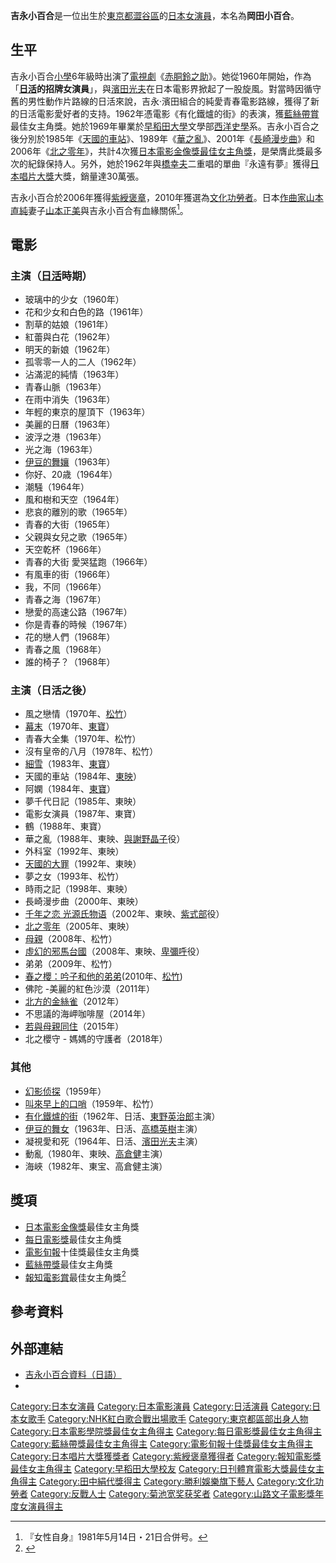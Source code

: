 {{blpsources|time=2021-06-01}}
{{藝人
| 姓名 = 吉永小百合
| 類型= 女演員
| 圖片 = Sayuri Yoshinaga.1962.jpg
| 圖片簡介 = 1962年
| 英文名 = 
| 綽號 = 
| 出生日期 = {{birth date and age|1945|3|13}}
| 出生地點 = {{JPN}}[[東京都|東京都]][[澀谷區|澀谷區]]
| 國籍 = {{JPN}}
| 職業 = [[演員|演員]]
| 語言 = [[日語|日語]]、[[英語|英語]]
| 配偶 = 岡田太郎 (1973結婚)
| 活躍年代 = 1960年－2020年
| 教育程度 = [[早稻田大學|早稻田大學]]文學部西洋史學系畢業 
| 經紀公司 = 
| 代表作 = 
| 網站 = 
| IMDb = 
| module= {{japanese|embed=yes|japanese=吉永小百合|kana=よしなが さゆり|romaji=Yoshinaga Sayuri}}
| module2= {{japanese|embed=yes|japanese=岡田小百合|kana=おかだ さゆり|romaji=Okada Sayuri}}
}}

'''吉永小百合'''{{BD|1945年|3月13日|catIdx=Yoshinaga Sayuri}}是一位出生於[[東京都|東京都]][[澀谷區|澀谷區]]的[[日本|日本]][[女演員|女演員]]，本名為'''岡田小百合'''。

==生平==
吉永小百合[[小學|小學]]6年級時出演了[[電視劇|電視劇]]《[[赤胴鈴之助|赤胴鈴之助]]》。她從1960年開始，作為「'''[[日活|日活]]的招牌女演員'''」，與[[濱田光夫|濱田光夫]]在日本電影界掀起了一股旋風。對當時因循守舊的男性動作片路線的日活來說，吉永·濱田組合的純愛青春電影路線，獲得了新的日活電影愛好者的支持。1962年憑電影《有化鐵爐的街》的表演，獲[[藍絲帶賞_(電影)|藍絲帶賞]]最佳女主角獎。她於1969年畢業於[[早稻田大學|早稻田大學]]文學部[[西洋|西洋]][[史學|史學]]系。吉永小百合之後分別於1985年《[[天國的車站|天國的車站]]》、1989年《[[華之亂|華之亂]]》、2001年《[[長崎漫步曲|長崎漫步曲]]》和2006年《[[北之零年|北之零年]]》，共計4次獲[[日本電影金像獎最佳女主角獎|日本電影金像獎最佳女主角獎]]，是榮膺此獎最多次的紀錄保持人。另外，她於1962年與[[橋幸夫|橋幸夫]]二重唱的單曲『永遠有夢』獲得[[日本唱片大獎|日本唱片大獎]]大獎，銷量達30萬張。

吉永小百合於2006年獲得[[紫綬褒章|紫綬褒章]]，2010年獲選為[[文化功勞者|文化功勞者]]。日本[[作曲家|作曲家]][[山本直純|山本直純]]妻子[[山本正美|山本正美]]與吉永小百合有血緣關係<ref name="joseijishin">『女性自身』1981年5月14日・21日合併号。</ref>。

==電影==
===主演（[[日活|日活]]時期）===
*玻璃中的少女（1960年）
*花和少女和白色的路（1961年）
*割草的姑娘（1961年）
*紅蕾與白花（1962年）
*明天的新娘（1962年）
*孤零零一人的二人（1962年）
*沾滿泥的純情（1963年）
*青春山脈（1963年）
*在雨中消失（1963年）
*年輕的東京的屋頂下（1963年）
*美麗的日曆（1963年）
*波浮之港（1963年）
*光之海（1963年）
*[[伊豆的舞孃|伊豆的舞孃]]（1963年）
*你好、20歳（1964年）
*潮騒（1964年）
*風和樹和天空（1964年）
*悲哀的離別的歌（1965年）
*青春的大街（1965年）
*父親與女兒之歌（1965年） 　
*天空乾杯（1966年）
*青春的大街 愛哭猛跑（1966年）
*有風車的街（1966年）
*我，不同（1966年）
*青春之海（1967年）
*戀愛的高速公路（1967年）
*你是青春的時候（1967年）
*花的戀人們（1968年）
*青春之風（1968年）
*誰的椅子？（1968年）

===主演（日活之後）===
*風之戀情（1970年、[[松竹|松竹]]）
*[[幕末_（電影）|幕末]]（1970年、[[東寶|東寶]]）
*青春大全集（1970年、松竹）
*沒有皇帝的八月（1978年、松竹）
*[[細雪_(1983年電影)|細雪]]（1983年、[[東寶|東寶]]）
*天國的車站（1984年、[[東映|東映]]）
*阿嫻（1984年、[[東寶|東寶]]）
*夢千代日記（1985年、東映）
*電影女演員（1987年、東寶）
*鶴（1988年、東寶）
*華之亂（1988年、東映、[[與謝野晶子|與謝野晶子]]役）
*外科室（1992年、東映）
*[[天國的大罪|天國的大罪]]（1992年、東映）
*夢之女（1993年、松竹）
*時雨之記（1998年、東映）
*長崎漫步曲（2000年、東映）
*[[千年之恋_光源氏物语|千年之恋 光源氏物语]]（2002年、東映、[[紫式部|紫式部]]役）
*[[北之零年|北之零年]]（2005年、東映）
*[[母親_(2008年電影)|母親]]（2008年、松竹）
*[[虛幻的邪馬台國|虛幻的邪馬台國]]（2008年、東映、[[卑彌呼|卑彌呼]]役）
*弟弟（2009年、松竹）
*[[春之櫻：吟子和他的弟弟|春之櫻：吟子和他的弟弟]](2010年、[[松竹|松竹]])
*佛陀 -美麗的紅色沙漠（2011年）
*[[北方的金絲雀|北方的金絲雀]]（2012年）
*不思議的海岬咖啡屋（2014年）
*[[若與母親同住|若與母親同住]]（2015年）
*北之櫻守 - 媽媽的守護者（2018年）

===其他===
*[[幻影侦探|幻影侦探]]（1959年）
*[[叫來早上的口哨|叫來早上的口哨]]（1959年、松竹）
*[[有化鐵爐的街|有化鐵爐的街]]（1962年、日活、[[東野英治郎|東野英治郎]]主演）
*[[伊豆的舞女|伊豆的舞女]]（1963年、日活、[[高橋英樹|高橋英樹]]主演）
*凝視愛和死（1964年、日活、[[濱田光夫|濱田光夫]]主演）
*動亂（1980年、東映、[[高倉健|高倉健]]主演）
*海峽（1982年、東宝、高倉健主演）

==獎項==
{{Portal box|日本|电影|人物}}
*[[日本電影金像獎|日本電影金像獎]]最佳女主角獎
*[[每日電影獎|每日電影獎]]最佳女主角獎
*[[電影旬報|電影旬報]]十佳獎最佳女主角獎
*[[藍絲帶獎|藍絲帶獎]]最佳女主角獎
*[[報知電影賞|報知電影賞]]最佳女主角獎<ref>{{Cite web |url=http://cinemahochi.yomiuri.co.jp/h_award/1984/ |title=報知映画賞ヒストリー |accessdate=2010-01-26 |language= |publisher=Cinema Hochi |deadurl=yes |archiveurl=https://web.archive.org/web/20090131124850/http://cinemahochi.yomiuri.co.jp/h_award/1984/ |archivedate=2009-01-31 }}</ref>

==參考資料==
{{reflist}}

==外部連結==
{{commonscat|Sayuri_Yoshinaga}}
*[https://web.archive.org/web/20071013202442/http://homepage3.nifty.com/fwhj5337/index.htm 吉永小百合資料（日語）]
*{{imdb name|id=0949045|name=Sayuri Yoshinaga}}
{{日刊體育電影大獎最佳女主角獎}}
{{報知電影獎最佳女主角}}
{{日本電影金像獎最佳女主角}}
{{每日電影獎最佳女主角}}

{{田中絹代獎}}
{{藍絲帶獎最佳女主角}}
{{電影旬報十佳獎最佳女主角}}
{{山路文子電影獎年度女演員}}
{{日本唱片大獎受獎}}
{{每日艺术奖}}
{{Authority control}}
{{DEFAULTSORT:Yoshinaga Sayuri}}
[[Category:日本女演員|Category:日本女演員]]
[[Category:日本電影演員|Category:日本電影演員]]
[[Category:日活演員|Category:日活演員]]
[[Category:日本女歌手|Category:日本女歌手]]
[[Category:NHK紅白歌合戰出場歌手|Category:NHK紅白歌合戰出場歌手]]
[[Category:東京都區部出身人物|Category:東京都區部出身人物]]
[[Category:日本電影學院獎最佳女主角得主|Category:日本電影學院獎最佳女主角得主]]
[[Category:每日電影獎最佳女主角得主|Category:每日電影獎最佳女主角得主]]
[[Category:藍絲帶獎最佳女主角得主|Category:藍絲帶獎最佳女主角得主]]
[[Category:電影旬報十佳獎最佳女主角得主|Category:電影旬報十佳獎最佳女主角得主]]
[[Category:日本唱片大獎獲獎者|Category:日本唱片大獎獲獎者]]
[[Category:紫綬褒章獲得者|Category:紫綬褒章獲得者]]
[[Category:報知電影獎最佳女主角得主|Category:報知電影獎最佳女主角得主]]
[[Category:早稻田大學校友|Category:早稻田大學校友]]
[[Category:日刊體育電影大獎最佳女主角得主|Category:日刊體育電影大獎最佳女主角得主]]
[[Category:田中絹代獎得主|Category:田中絹代獎得主]]
[[Category:勝利娛樂旗下藝人|Category:勝利娛樂旗下藝人]]
[[Category:文化功勞者|Category:文化功勞者]]
[[Category:反戰人士|Category:反戰人士]]
[[Category:菊池宽奖获奖者|Category:菊池宽奖获奖者]]
[[Category:山路文子電影獎年度女演員得主|Category:山路文子電影獎年度女演員得主]]